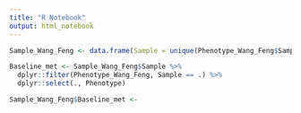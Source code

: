 ```yaml
---
title: "R Notebook"
output: html_notebook
---
```


```r
Sample_Wang_Feng <- data.frame(Sample = unique(Phenotype_Wang_Feng$Sample))

Baseline_met <- Sample_Wang_Feng$Sample %>%
  dplyr::filter(Phenotype_Wang_Feng, Sample == .) %>%
  dplyr::select(., Phenotype)

Sample_Wang_Feng$Baseline_met <- 


```

